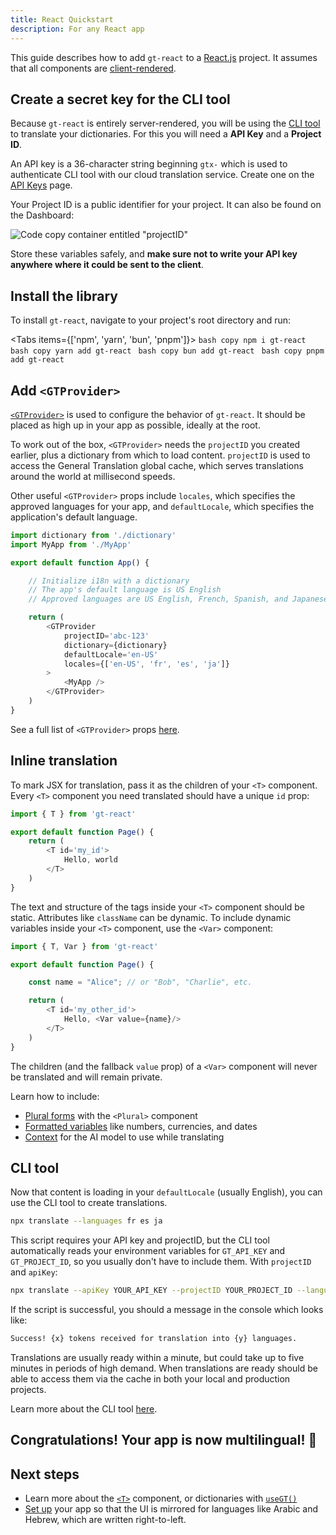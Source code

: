 ```yaml
---
title: React Quickstart
description: For any React app
---
```


This guide describes how to add `gt-react` to a [React.js](https://react.dev) project. It assumes that all components are [client-rendered](https://react.dev/reference/rsc/use-client#noun-labs-1201738-(2)).

## Create a secret key for the CLI tool

Because `gt-react` is entirely server-rendered, you will be using the [CLI tool](/cli) to translate your dictionaries.
For this you will need a **API Key** and a **Project ID**.

An API key is a 36-character string beginning `gtx-` which is used to authenticate CLI tool with our cloud translation service. Create one on the [API Keys](https://www.generaltranslation.com/dashboard/redirect/api-keys) page.

Your Project ID is a public identifier for your project. It can also be found on the Dashboard:

![Code copy container entitled "projectID"](/screenshots/project_id.png)

Store these variables safely, and **make sure not to write your API key anywhere where it could be sent to the client**.

## Install the library

To install `gt-react`, navigate to your project's root directory and run: 

<Tabs items={['npm', 'yarn', 'bun', 'pnpm']}>
    <Tab value="npm">
    ```bash copy
    npm i gt-react
    ```
    </Tab>
    <Tab value="yarn">
    ```bash copy
    yarn add gt-react
    ```
    </Tab>
    <Tab value="bun">
    ```bash copy
    bun add gt-react
    ```
    </Tab>
    <Tab value="pnpm">
    ```bash copy
    pnpm add gt-react
    ```
    </Tab>
</Tabs>

## Add `<GTProvider>`

[`<GTProvider>`](/docs/gt-react/provider#config) is used to configure the behavior of `gt-react`. It should be placed as high up in your app as possible, ideally at the root.

To work out of the box, `<GTProvider>` needs the `projectID` you created earlier, plus a dictionary from which to load content.
`projectID` is used to access the General Translation global cache, which serves translations around the world at millisecond speeds.

Other useful `<GTProvider>` props include `locales`, which specifies the approved languages for your app, and `defaultLocale`, which specifies the application's default language.

```js copy
import dictionary from './dictionary'
import MyApp from './MyApp'

export default function App() {

    // Initialize i18n with a dictionary
    // The app's default language is US English
    // Approved languages are US English, French, Spanish, and Japanese

    return (
        <GTProvider
            projectID='abc-123'
            dictionary={dictionary}
            defaultLocale='en-US'
            locales={['en-US', 'fr', 'es', 'ja']}
        >
            <MyApp />
        </GTProvider>
    )
}

```

See a full list of `<GTProvider>` props [here](/docs/gt-react/gt-provider#config).

## Inline translation

To mark JSX for translation, pass it as the children of your `<T>` component.
Every `<T>` component you need translated should have a unique `id` prop:

```js copy
import { T } from 'gt-react'

export default function Page() {
    return (
        <T id='my_id'>
            Hello, world
        </T>
    )
}
```

The text and structure of the tags inside your `<T>` component should be static. 
Attributes like `className` can be dynamic.
To include dynamic variables inside your `<T>` component, use the `<Var>` component:

```js copy
import { T, Var } from 'gt-react'

export default function Page() {

    const name = "Alice"; // or "Bob", "Charlie", etc.

    return (
        <T id='my_other_id'>
            Hello, <Var value={name}/>
        </T>
    )
}
```

The children (and the fallback `value` prop) of a `<Var>` component will never be translated and will remain private.

Learn how to include:
- [Plural forms](/docs/gt-react/plurals) with the `<Plural>` component
- [Formatted variables](/docs/gt-react/variables) like numbers, currencies, and dates
- [Context](/docs/gt-react#context) for the AI model to use while translating

## CLI tool

Now that content is loading in your `defaultLocale` (usually English), you can use the CLI tool to create translations.

```bash copy
npx translate --languages fr es ja
```

This script requires your API key and projectID, but the CLI tool automatically reads your environment variables for `GT_API_KEY` and `GT_PROJECT_ID`, so you usually don't have to include them.
With `projectID` and `apiKey`:

```bash copy
npx translate --apiKey YOUR_API_KEY --projectID YOUR_PROJECT_ID --languages fr es ja
```

If the script is successful, you should a message in the console which looks like:

```txt
Success! {x} tokens received for translation into {y} languages.
```

Translations are usually ready within a minute, but could take up to five minutes in periods of high demand. When translations are ready should be able to access them via the cache in both your local and production projects.

Learn more about the CLI tool [here](/docs/gt-react/cli).

## Congratulations! Your app is now multilingual! 🥳

## Next steps

- Learn more about the [`<T>`](/docs/gt-react) component, or dictionaries with [`useGT()`](/docs/gt-react/dictionaries)
- [Set up](/advanced/rtl) your app so that the UI is mirrored for languages like Arabic and Hebrew, which are written right-to-left.